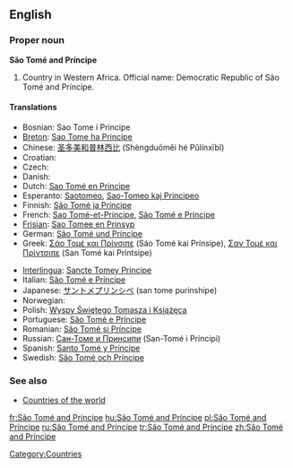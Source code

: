 ==English==

===Proper noun===
'''São Tomé and Príncipe'''

# Country in Western Africa.  Official name: Democratic Republic of São Tomé and Príncipe.

====Translations====
{{top}}
* Bosnian: Sao Tome i Principe {{m}}
* [[Breton]]: [[Sao Tome ha Principe]]
* Chinese: [[圣多美和普林西比]] (Shèngduōměi hé Pǔlínxībǐ)
* Croatian: {{t-|hr|Sveti Toma i Princip|m}}
* Czech: {{t-|cs|Svatý Tomáš a Princův ostrov|m}}
* Danish: {{t-|da|São Tomé og Príncipe}}
* Dutch: [[Sao Tomé en Principe]]
* Esperanto: [[Saotomeo]], [[Sao-Tomeo kaj Principeo]]
* Finnish: [[São Tomé ja Príncipe]]
* French: [[Sao Tomé-et-Principe]], [[São Tomé e Príncipe]]
* [[Frisian]]: [[Sao Tomee en Prinsyp]]
* German: [[São Tomé und Príncipe]]
* Greek: [[Σάο Τομέ και Πρίνσιπε]] (Sáo Tomé kai Prínsipe), [[Σαν Τομέ και Πρίντσιπε]] (San Tomé kai Príntsipe)
{{mid}}
* [[Interlingua]]: [[Sancte Tomey Principe]]
* Italian: [[São Tomé e Príncipe]]
* Japanese: [[サントメプリンシペ]] (san tome purinshipe)
* Norwegian: {{t-|no|São Tomé og Príncipe}}
* Polish: [[Wyspy Świętego Tomasza i Książęca]]
* Portuguese: [[São Tomé e Príncipe]]
* Romanian: [[São Tomé și Príncipe]]
* Russian: [[Сан-Томе и Принсипи]] (San-Tomé i Príncipi)
* Spanish: [[Santo Tomé y Príncipe]]
* Swedish: [[São Tomé och Príncipe]]
{{bottom}}

===See also===
* [[Countries of the world]]

[[Category:Countries]]

[[fr:São Tomé and Príncipe]]
[[hu:São Tomé and Príncipe]]
[[pl:São Tomé and Príncipe]]
[[ru:São Tomé and Príncipe]]
[[tr:São Tomé and Príncipe]]
[[zh:São Tomé and Príncipe]]
